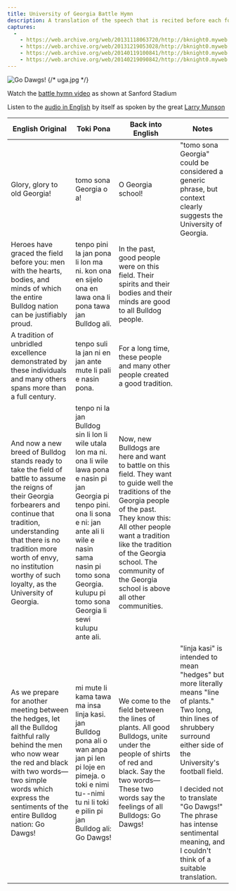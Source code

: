 ```yaml
---
title: University of Georgia Battle Hymn
description: A translation of the speech that is recited before each football game at the University of Georgia
captures:
  -
    - https://web.archive.org/web/20131118063720/http://bknight0.myweb.uga.edu:80/toki/text/uga.html
    - https://web.archive.org/web/20131219053028/http://bknight0.myweb.uga.edu:80/toki/text/uga.html
    - https://web.archive.org/web/20140119100841/http://bknight0.myweb.uga.edu:80/toki/text/uga.html
    - https://web.archive.org/web/20140219090842/http://bknight0.myweb.uga.edu:80/toki/text/uga.html
---
```

![Go Dawgs!]() {/* uga.jpg */}

Watch the [battle hymn video](https://www.youtube.com/watch?v=Hmk18z21Em8) as shown at Sanford Stadium

Listen to the [audio in English](https://web.archive.org/web/20131118063720/http://www.larrymunson.com/audio/battlehymn.MP3) by itself as spoken by the great [Larry Munson](https://web.archive.org/web/20131118063720/http://www.larrymunson.com/larrystory.asp)

| English Original                                                                                                                                                                                                                                                                        | Toki Pona                                                                                                                                                                                                                                                    | Back into English                                                                                                                                                                                                                                                                                      | Notes                                                                                                                                                                                                                                                                                                                        |
| --------------------------------------------------------------------------------------------------------------------------------------------------------------------------------------------------------------------------------------------------------------------------------------- | ------------------------------------------------------------------------------------------------------------------------------------------------------------------------------------------------------------------------------------------------------------ | ------------------------------------------------------------------------------------------------------------------------------------------------------------------------------------------------------------------------------------------------------------------------------------------------------ | ---------------------------------------------------------------------------------------------------------------------------------------------------------------------------------------------------------------------------------------------------------------------------------------------------------------------------- |
| Glory, glory to old Georgia!                                                                                                                                                                                                                                                            | tomo sona Georgia o a!                                                                                                                                                                                                                                       | O Georgia school!                                                                                                                                                                                                                                                                                      | "tomo sona Georgia" could be considered a generic phrase, but context clearly suggests the University of Georgia.                                                                                                                                                                                                            |
| Heroes have graced the field before you: men with the hearts, bodies, and minds of which the entire Bulldog nation can be justifiably proud.                                                                                                                                            | tenpo pini la jan pona li lon ma ni. kon ona en sijelo ona en lawa ona li pona tawa jan Bulldog ali.                                                                                                                                                         | In the past, good people were on this field. Their spirits and their bodies and their minds are good to all Bulldog people.                                                                                                                                                                            |                                                                                                                                                                                                                                                                                                                              |
| A tradition of unbridled excellence demonstrated by these individuals and many others spans more than a full century.                                                                                                                                                                   | tenpo suli la jan ni en jan ante mute li pali e nasin pona.                                                                                                                                                                                                  | For a long time, these people and many other people created a good tradition.                                                                                                                                                                                                                          |                                                                                                                                                                                                                                                                                                                              |
| And now a new breed of Bulldog stands ready to take the field of battle to assume the reigns of their Georgia forbearers and continue that tradition, understanding that there is no tradition more worth of envy, no institution worthy of such loyalty, as the University of Georgia. | tenpo ni la jan Bulldog sin li lon li wile utala lon ma ni. ona li wile lawa pona e nasin pi jan Georgia pi tenpo pini. ona li sona e ni: jan ante ali li wile e nasin sama nasin pi tomo sona Georgia. kulupu pi tomo sona Georgia li sewi kulupu ante ali. | Now, new Bulldogs are here and want to battle on this field. They want to guide well the traditions of the Georgia people of the past. They know this: All other people want a tradition like the tradition of the Georgia school. The community of the Georgia school is above all other communities. |                                                                                                                                                                                                                                                                                                                              |
| As we prepare for another meeting between the hedges, let all the Bulldog faithful rally behind the men who now wear the red and black with two words—two simple words which express the sentiments of the entire Bulldog nation: Go Dawgs!                                             | mi mute li kama tawa ma insa linja kasi. jan Bulldog pona ali o wan anpa jan pi len pi loje en pimeja. o toki e nimi tu--nimi tu ni li toki e pilin pi jan Bulldog ali: Go Dawgs!                                                                            | We come to the field between the lines of plants. All good Bulldogs, unite under the people of shirts of red and black. Say the two words—These two words say the feelings of all Bulldogs: Go Dawgs!                                                                                                  | "linja kasi" is intended to mean "hedges" but more literally means "line of plants." Two long, thin lines of shrubbery surround either side of the University's football field.<br/><br/> I decided not to translate "Go Dawgs!" The phrase has intense sentimental meaning, and I couldn't think of a suitable translation. |